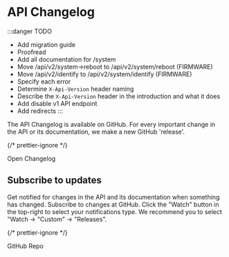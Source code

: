 
# API Changelog

:::danger TODO

-   Add migration guide
-   Proofread
-   Add all documentation for /system
-   Move /api/v2/system->reboot to /api/v2/system/reboot (FIRMWARE)
-   Move /api/v2/identify to /api/v2/system/identify (FIRMWARE)
-   Specify each error
-   Determine `X-Api-Version` header naming
-   Describe the `X-Api-Version` header in the introduction and what it does
-   Add disable v1 API endpoint
-   Add redirects
    :::

The API Changelog is available on GitHub. For every important change in the API or its documentation, we make a new GitHub 'release'.

{/* prettier-ignore */}
<Link className='button button--primary' to='https://github.com/homewizard/api-documentation/releases'>Open Changelog</Link>

## Subscribe to updates

Get notified for changes in the API and its documentation when something has changed. Subscribe to changes at GitHub. Click the "Watch" button in the top-right to select your notifications type. We recommend you to select "Watch → "Custom" → "Releases".

{/* prettier-ignore */}
<Link className='button button--primary' to='https://github.com/homewizard/api-documentation'>GitHub Repo</Link>
